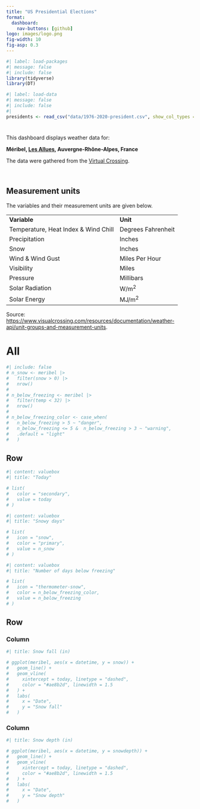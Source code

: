 ```yaml
---
title: "️US Presidential Elections"
format: 
  dashboard:
    nav-buttons: [github]
logo: images/logo.png
fig-width: 10
fig-asp: 0.3
---
```


```r
#| label: load-packages
#| message: false
#| include: false
library(tidyverse)
library(DT)

```

```r
#| label: load-data
#| message: false
#| include: false
#| 
presidents <- read_csv("data/1976-2020-president.csv", show_col_types = FALSE)

```

#  {.sidebar}

This dashboard displays weather data for:

**Méribel, [Les Allues](https://en.wikipedia.org/wiki/Les_Allues), Auvergne-Rhône-Alpes, France**

The data were gathered from the [Virtual Crossing](https://www.visualcrossing.com/).

<br>

::: {.callout-note collapse="true"}
## Measurement units

The variables and their measurement units are given below.

|                                      |                      |
|:-------------------------------------|:---------------------|
| **Variable**                         | **Unit** |
| Temperature, Heat Index & Wind Chill | Degrees Fahrenheit   |
| Precipitation                        | Inches               |
| Snow                                 | Inches               |
| Wind & Wind Gust                     | Miles Per Hour       |
| Visibility                           | Miles                |
| Pressure                             | Millibars            |
| Solar Radiation                      | W/m^2^               |
| Solar Energy                         | MJ/m^2^              |

Source: [https://www.visualcrossing.com/resources/documentation/weather-api/unit-groups-and-measurement-units](https://www.visualcrossing.com/resources/documentation/weather-api/unit-groups-and-measurement-units/).
:::


# All

```r
#| include: false
# n_snow <- meribel |>
#   filter(snow > 0) |>
#   nrow()
# 
# n_below_freezing <- meribel |>
#   filter(temp < 32) |>
#   nrow()
# 
# n_below_freezing_color <- case_when(
#   n_below_freezing > 5 ~ "danger",
#   n_below_freezing <= 5 &  n_below_freezing > 3 ~ "warning",
#   .default = "light"
#   )
```


## Row {height="20%"}

```r
#| content: valuebox
#| title: "Today"

# list(
#   color = "secondary",
#   value = today
# )

```

```r
#| content: valuebox
#| title: "Snowy days"

# list(
#   icon = "snow",
#   color = "primary",
#   value = n_snow
# )

```

```r
#| content: valuebox
#| title: "Number of days below freezing"

# list(
#   icon = "thermometer-snow",
#   color = n_below_freezing_color,
#   value = n_below_freezing
# )

```

## Row {height="40%"}

### Column {width="40%"}

```r
#| title: Snow fall (in)

# ggplot(meribel, aes(x = datetime, y = snow)) +
#   geom_line() +
#   geom_vline(
#     xintercept = today, linetype = "dashed", 
#     color = "#ae8b2d", linewidth = 1.5
#   ) +
#   labs(
#     x = "Date",
#     y = "Snow fall"
#   )

```

### Column {width="40%"}

```r
#| title: Snow depth (in)

# ggplot(meribel, aes(x = datetime, y = snowdepth)) +
#   geom_line() +
#   geom_vline(
#     xintercept = today, linetype = "dashed", 
#     color = "#ae8b2d", linewidth = 1.5
#   ) +
#   labs(
#     x = "Date",
#     y = "Snow depth"
#   )

```
